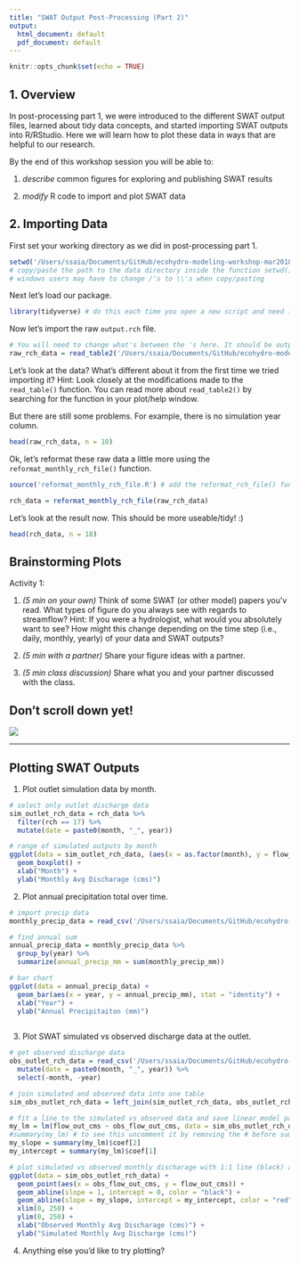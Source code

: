 ```yaml
---
title: "SWAT Output Post-Processing (Part 2)"
output:
  html_document: default
  pdf_document: default
---
```


```r
knitr::opts_chunk$set(echo = TRUE)
```

## 1. Overview

In post-processing part 1, we were introduced to the different SWAT output files, learned about tidy data concepts, and started importing SWAT outputs into R/RStudio. Here we will learn how to plot these data in ways that are helpful to our research.

By the end of this workshop session you will be able to:

1. *describe* common figures for exploring and publishing SWAT results

2. *modify* R code to import and plot SWAT data


## 2. Importing Data

First set your working directory as we did in post-processing part 1.

```r

setwd('/Users/ssaia/Documents/GitHub/ecohydro-modeling-workshop-mar2018/data/swat_output_data')
# copy/paste the path to the data directory inside the function setwd()
# windows users may have to change /'s to \\'s when copy/pasting

```

Next let's load our package.

```r

library(tidyverse) # do this each time you open a new script and need it

```

Now let's import the raw `output.rch` file.

```r

# You will need to change what's between the 's here. It should be output.rch.
raw_rch_data = read_table2('/Users/ssaia/Documents/GitHub/ecohydro-modeling-workshop-mar2018/data/swat_output_data/output.rch', col_names=FALSE, skip=9)

```

Let's look at the data? What's different about it from the first time we tried importing it? Hint: Look closely at the modifications made to the `read_table()` function. You can read more about `read_table2()` by searching for the function in your plot/help window.

But there are still some problems. For example, there is no simulation year column.

``` r

head(raw_rch_data, n = 10)

```

Ok, let's reformat these raw data a little more using the `reformat_monthly_rch_file()` function.

```r

source('reformat_monthly_rch_file.R') # add the reformat_rch_file() function to our working environment

rch_data = reformat_monthly_rch_file(raw_rch_data)

```

Let's look at the result now. This should be more useable/tidy! :)

``` r

head(rch_data, n = 18)

```


## Brainstorming Plots

Activity 1:

1. *(5 min on your own)* Think of some SWAT (or other model) papers you'v read. What types of figure do you always see with regards to streamflow? Hint: If you were a hydrologist, what would you absolutely want to see? How might this change depending on the time step (i.e., daily, monthly, yearly) of your data and SWAT outputs?

2. *(5 min with a partner)* Share your figure ideas with a partner.

3. *(5 min class discussion)* Share what you and your partner discussed with the class.


## Don't scroll down yet!

![](images/no_peeking.jpg)

---------

## Plotting SWAT Outputs

1. Plot outlet simulation data by month.
```r

# select only outlet discharge data
sim_outlet_rch_data = rch_data %>%
  filter(rch == 17) %>%
  mutate(date = paste0(month, "_", year))

# range of simulated outputs by month
ggplot(data = sim_outlet_rch_data, (aes(x = as.factor(month), y = flow_out_cms))) + 
  geom_boxplot() +
  xlab("Month") +
  ylab("Monthly Avg Discharage (cms)")

```


2. Plot annual precipitation total over time.
``` r

# import precip data
monthly_precip_data = read_csv('/Users/ssaia/Documents/GitHub/ecohydro-modeling-workshop-mar2018/data/swat_input_data/precip_data/p354-775_reformatted.csv', col_names=TRUE)

# find annual sum
annual_precip_data = monthly_precip_data %>%
  group_by(year) %>%
  summarize(annual_precip_mm = sum(monthly_precip_mm))

# bar chart
ggplot(data = annual_precip_data) +
  geom_bar(aes(x = year, y = annual_precip_mm), stat = "identity") +
  xlab("Year") +
  ylab("Annual Precipitaiton (mm)")
  
```


3. Plot SWAT simulated vs observed discharge data at the outlet.
``` r

# get observed discharge data
obs_outlet_rch_data = read_csv('/Users/ssaia/Documents/GitHub/ecohydro-modeling-workshop-mar2018/data/swat_input_data/streamflow_data/observed_monthly_outlet_flow.csv', col_names=TRUE) %>%
  mutate(date = paste0(month, "_", year)) %>%
  select(-month, -year)

# join simulated and observed data into one table
sim_obs_outlet_rch_data = left_join(sim_outlet_rch_data, obs_outlet_rch_data, by = "date")

# fit a line to the simulated vs observed data and save linear model parameters
my_lm = lm(flow_out_cms ~ obs_flow_out_cms, data = sim_obs_outlet_rch_data)
#summary(my_lm) # to see this uncomment it by removing the # before summary()
my_slope = summary(my_lm)$coef[2]
my_intercept = summary(my_lm)$coef[1]

# plot simulated vs observed monthly discharage with 1:1 line (black) and linear model (red)
ggplot(data = sim_obs_outlet_rch_data) +
  geom_point(aes(x = obs_flow_out_cms, y = flow_out_cms)) +
  geom_abline(slope = 1, intercept = 0, color = "black") +
  geom_abline(slope = my_slope, intercept = my_intercept, color = "red") +
  xlim(0, 250) +
  ylim(0, 250) +
  xlab("Observed Monthly Avg Discharage (cms)") +
  ylab("Simulated Monthly Avg Discharge (cms)")

```


4. Anything else you'd like to try plotting?



